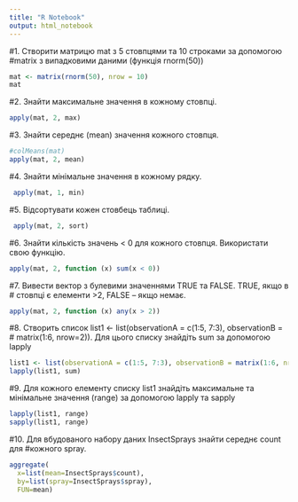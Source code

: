 ---
title: "R Notebook"
output: html_notebook
---
 
#1. Створити матрицю mat з 5 стовпцями та 10 строками за допомогою 
#matrix з випадковими даними (функція rnorm(50))

```{r}
mat <- matrix(rnorm(50), nrow = 10)
mat
```
#2. Знайти максимальне значення в кожному стовпці.

```{r}
apply(mat, 2, max)
```
#3. Знайти середнє (mean) значення кожного стовпця.

```{r}
#colMeans(mat)
apply(mat, 2, mean)
```
#4. Знайти мінімальне значення в кожному рядку.

```{r}
 apply(mat, 1, min)
``` 

#5. Відсортувати кожен стовбець таблиці.

```{r}
 apply(mat, 2, sort)
``` 
#6. Знайти кількість значень < 0 для кожного стовпця. Використати свою функцію.

```{r}
apply(mat, 2, function (x) sum(x < 0))
```
#7. Вивести вектор з булевими значеннями TRUE та FALSE. TRUE, якщо в 
# стовпці є елементи >2, FALSE – якщо немає.

```{r}
apply(mat, 2, function (x) any(x > 2))
```

#8. Створить список list1 <- list(observationA = c(1:5, 7:3), observationB =
# matrix(1:6, nrow=2)). Для цього списку знайдіть sum за допомогою lapply

```{r}
list1 <- list(observationA = c(1:5, 7:3), observationB = matrix(1:6, nrow=2))
lapply(list1, sum)
```
#9. Для кожного елементу списку list1 знайдіть максимальне та мінімальне 
значення (range) за допомогою lapply та sapply

```{r}
lapply(list1, range)
sapply(list1, range)
```

#10. Для вбудованого набору даних InsectSprays знайти середнє count для 
#кожного spray.


```{r}
aggregate(
  x=list(mean=InsectSprays$count), 
  by=list(spray=InsectSprays$spray), 
  FUN=mean)
```

